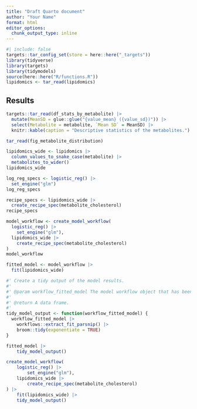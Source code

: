 ```yaml
---
title: "Draft Quarto document"
author: "Your Name"
format: html
editor_options: 
  chunk_output_type: inline
---
```


```r
#| include: false
targets::tar_config_set(store = here::here("_targets"))
library(tidyverse)
library(targets)
library(tidymodels)
source(here::here("R/functions.R"))
lipidomics <- tar_read(lipidomics)
```

## Results

```r
targets::tar_read(df_stats_by_metabolite) |>
  mutate(MeanSD = glue::glue("{value_mean} ({value_sd})")) |>
  select(Metabolite = metabolite, `Mean SD` = MeanSD) |>
  knitr::kable(caption = "Descriptive statistics of the metabolites.")
```

```r
tar_read(fig_metabolite_distribution)
```

```r
lipidomics_wide <- lipidomics |>
  column_values_to_snake_case(metabolite) |>
  metabolites_to_wider()
lipidomics_wide
```

```r
log_reg_specs <- logistic_reg() |>
  set_engine("glm")
log_reg_specs
```

```r
recipe_specs <- lipidomics_wide |>
  create_recipe_spec(metabolite_cholesterol)
recipe_specs
```

```r
model_workflow <- create_model_workflow(
  logistic_reg() |>
    set_engine("glm"),
  lipidomics_wide |>
    create_recipe_spec(metabolite_cholesterol)
)
model_workflow
```

```r
fitted_model <- model_workflow |>
  fit(lipidomics_wide)

#' Create a tidy output of the model results.
#'
#' @param workflow_fitted_model The model workflow object that has been fitted.
#'
#' @return A data frame.
#'
tidy_model_output <- function(workflow_fitted_model) {
  workflow_fitted_model |>
    workflows::extract_fit_parsnip() |>
    broom::tidy(exponentiate = TRUE)
}

fitted_model |> 
    tidy_model_output()
```

```r
create_model_workflow(
    logistic_reg() |> 
        set_engine("glm"),
    lipidomics_wide |> 
        create_recipe_spec(metabolite_cholesterol)
) |> 
    fit(lipidomics_wide) |> 
    tidy_model_output()
```
